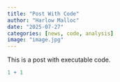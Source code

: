 ```yaml
---
title: "Post With Code"
author: "Harlow Malloc"
date: "2025-07-27"
categories: [news, code, analysis]
image: "image.jpg"
---
```


This is a post with executable code.

```r
1 + 1
```
